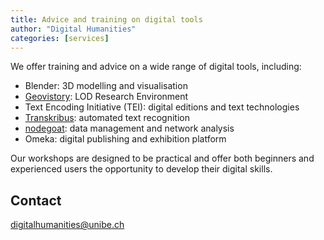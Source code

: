 ```yaml
---
title: Advice and training on digital tools
author: "Digital Humanities"
categories: [services]
---
```


We offer training and advice on a wide range of digital tools, including:

-   Blender: 3D modelling and visualisation
-   [Geovistory](../geovistory/index.qmd): LOD Research Environment
-   Text Encoding Initiative (TEI): digital editions and text technologies
-   [Transkribus](../transkribus/index.qmd): automated text recognition
-   [nodegoat](../nodegoat-go/index.qmd): data management and network analysis
-   Omeka: digital publishing and exhibition platform

Our workshops are designed to be practical and offer both beginners and experienced users the opportunity to develop their digital skills.

## Contact

[digitalhumanities\@unibe.ch](mailto:digitalhumanities@unibe.ch)
